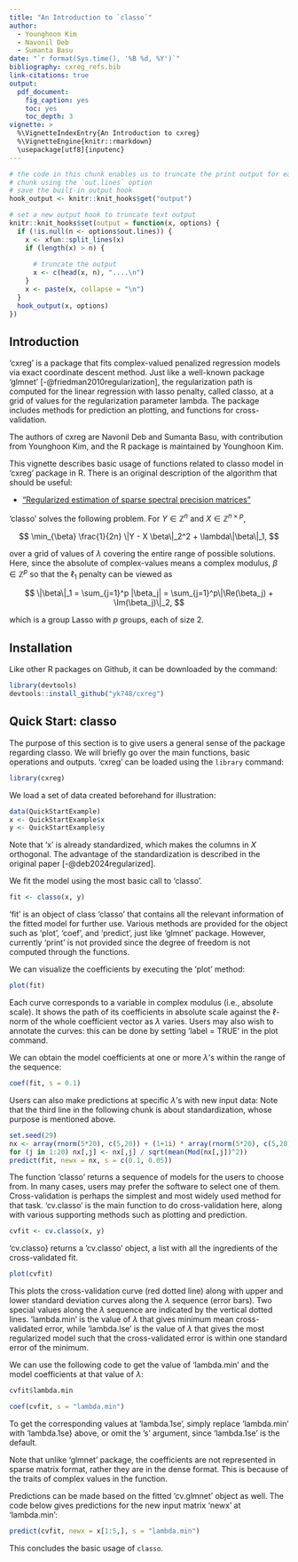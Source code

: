 ```yaml
---
title: "An Introduction to `classo`"
author: 
  - Younghoon Kim
  - Navonil Deb
  - Sumanta Basu
date: "`r format(Sys.time(), '%B %d, %Y')`"
bibliography: cxreg_refs.bib
link-citations: true
output:
  pdf_document:
    fig_caption: yes
    toc: yes
    toc_depth: 3
vignette: >
  %\VignetteIndexEntry{An Introduction to cxreg}
  %\VignetteEngine{knitr::rmarkdown}
  \usepackage[utf8]{inputenc}
---
```


```r
# the code in this chunk enables us to truncate the print output for each
# chunk using the `out.lines` option
# save the built-in output hook
hook_output <- knitr::knit_hooks$get("output")

# set a new output hook to truncate text output
knitr::knit_hooks$set(output = function(x, options) {
  if (!is.null(n <- options$out.lines)) {
    x <- xfun::split_lines(x)
    if (length(x) > n) {
        
      # truncate the output
      x <- c(head(x, n), "....\n")
    }
    x <- paste(x, collapse = "\n")
  }
  hook_output(x, options)
})
```

## Introduction

'cxreg' is a package that fits complex-valued penalized regression models via exact coordinate descent method. Just like a well-known package 'glmnet' [-@friedman2010regularization], the regularization path is computed for the linear regression with lasso penalty, called classo, at a grid of values for the regularization parameter lambda. The package includes methods for prediction an plotting, and functions for cross-validation.

The authors of cxreg are Navonil Deb and Sumanta Basu, with contribution from Younghoon Kim, and the R package is maintained by Younghoon Kim.

This vignette describes basic usage of functions related to classo model in 'cxreg' package in R. There is an original description of the algorithm that should be useful:

* ["Regularized estimation of sparse spectral precision matrices"](https://arxiv.org/abs/2401.11128)

'classo' solves the following problem. For $Y\in\mathbb{Z}^n$ and $X\in\mathbb{Z}^{n \times p}$,

$$
\min_{\beta} \frac{1}{2n} \|Y - X \beta\|_2^2 + \lambda\|\beta\|_1,
$$

over a grid of values of $\lambda$ covering the entire range of possible solutions. Here, since the absolute of complex-values means a complex modulus, $\beta\in\mathbb{Z}^p$ so that the $\ell_1$ penalty can be viewed as

$$
\|\beta\|_1 = \sum_{j=1}^p |\beta_j| = \sum_{j=1}^p\|\Re(\beta_j) + \Im(\beta_j)\|_2,
$$

which is a group Lasso with $p$ groups, each of size 2.


## Installation

Like other R packages on Github, it can be downloaded by the command:

```r
library(devtools)
devtools::install_github("yk748/cxreg")
```


## Quick Start: classo

The purpose of this section is to give users a general sense of the package regarding classo. We will briefly go over the main functions, basic operations and outputs. 'cxreg' can be loaded using the `library` command:

```r
library(cxreg)
```

We load a set of data created beforehand for illustration:

```r
data(QuickStartExample)
x <- QuickStartExample$x
y <- QuickStartExample$y
```

Note that 'x' is already standardized, which makes the columns in $X$ orthogonal. The advantage of the standardization is described in the original paper [-@deb2024regularized].

We fit the model using the most basic call to 'classo'.

```r
fit <- classo(x, y)
```

'fit' is an object of class 'classo' that contains all the relevant information of the fitted model for further use. Various methods are provided for the object such as 'plot', 'coef', and 'predict', just like 'glmnet' package. However, currently 'print' is not provided since the degree of freedom is not computed through the functions.

We can visualize the coefficients by executing the 'plot' method:

```r
plot(fit)
```

Each curve corresponds to a variable in complex modulus (i.e., absolute scale). It shows the path of its coefficients in absolute scale against the $\ell$-norm of the whole coefficient vector as $\lambda$ varies. Users may also wish to annotate the curves: this can be done by setting 'label = TRUE' in the plot command.

We can obtain the model coefficients at one or more $\lambda$'s within the range of the sequence:

```r
coef(fit, s = 0.1)
```

Users can also make predictions at specific $\lambda$'s with new input data: Note that the third line in the following chunk is about standardization, whose purpose is mentioned above.

```r
set.seed(29)
nx <- array(rnorm(5*20), c(5,20)) + (1+1i) * array(rnorm(5*20), c(5,20))
for (j in 1:20) nx[,j] <- nx[,j] / sqrt(mean(Mod(nx[,j])^2))
predict(fit, newx = nx, s = c(0.1, 0.05))
```

The function 'classo' returns a sequence of models for the users to choose from. In many cases, users may prefer the software to select one of them. Cross-validation is perhaps the simplest and most widely used method for that task. 'cv.classo' is the main function to do cross-validation here, along with various supporting methods such as plotting and prediction.

```r
cvfit <- cv.classo(x, y)
```

'cv.classo} returns a 'cv.classo' object, a list with all the ingredients of the cross-validated fit.

```r
plot(cvfit)
```

This plots the cross-validation curve (red dotted line) along with upper and lower standard deviation curves along the $\lambda$ sequence (error bars). Two special values along the $\lambda$ sequence are indicated by the vertical dotted lines. 'lambda.min' is the value of $\lambda$ that gives minimum mean cross-validated error, while 'lambda.lse' is the value of $\lambda$ that gives the most regularized model such that the cross-validated error is within one standard error of the minimum.

We can use the following code to get the value of 'lambda.min' and the model coefficients at that value of $\lambda$:

```r
cvfit$lambda.min
```

```r
coef(cvfit, s = "lambda.min")
```

To get the corresponding values at 'lambda.1se', simply replace
'lambda.min' with 'lambda.1se} above, or omit the 's' argument, since
'lambda.1se' is the default.

Note that unlike 'glmnet' package, the coefficients are not represented in sparse matrix format, rather they are in the dense format. This is because of the traits of complex values in the function.

Predictions can be made based on the fitted 'cv.glmnet' object as well. The code below gives predictions for the new input matrix 'newx' at 'lambda.min':

```r
predict(cvfit, newx = x[1:5,], s = "lambda.min")
```

This concludes the basic usage of `classo`.

